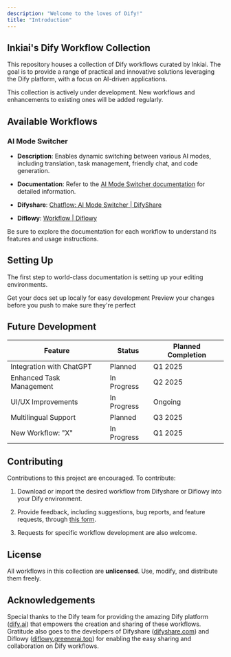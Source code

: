 ```yaml
---
description: "Welcome to the loves of Dify!"
title: "Introduction"
---
```


## lnkiai's Dify Workflow Collection

This repository houses a collection of Dify workflows curated by lnkiai. The goal is to provide a range of practical and innovative solutions leveraging the Dify platform, with a focus on AI-driven applications.

<Note>
  This collection is actively under development. New workflows and enhancements to existing ones will be added regularly.
</Note>

## Available Workflows

### AI Mode Switcher

* **Description**: Enables dynamic switching between various AI modes, including translation, task management, friendly chat, and code generation.

* **Documentation**: Refer to the [AI Mode Switcher documentation](https://www.google.com/url?sa=E\&source=gmail\&q=./ai-mode-switcher/README.md) for detailed information.

* **Difyshare**: [Chatflow: AI Mode Switcher | DifyShare](https://difyshare.com/flow/6772a34b00331202d768)

* **Diflowy**: [Workflow | Diflowy](https://diflowy.greenerai.top/explore/workflow/?id=3367zl5roibi2a4j)

<Tip>
  Be sure to explore the documentation for each workflow to understand its features and usage instructions.
</Tip>

## Setting Up

The first step to world-class documentation is setting up your editing environments.

<CardGroup cols={2}>
  <Card title="Getting started with Dify" icon="pen-to-square" href="https://mintlify.com/docs/quickstart">
    Get your docs set up locally for easy development
  </Card>

  <Card title="How to import into Dify" icon="image" href="https://mintlify.com/docs/development">
    Preview your changes before you push to make sure they're perfect
  </Card>
</CardGroup>

## Future Development

| Feature                  | Status      | Planned Completion |
| ------------------------ | ----------- | ------------------ |
| Integration with ChatGPT | Planned     | Q1 2025            |
| Enhanced Task Management | In Progress | Q2 2025            |
| UI/UX Improvements       | In Progress | Ongoing            |
| Multilingual Support     | Planned     | Q3 2025            |
| New Workflow: "X"        | In Progress | Q1 2025            |

## Contributing

Contributions to this project are encouraged. To contribute:

1. Download or import the desired workflow from Difyshare or Diflowy into your Dify environment.

2. Provide feedback, including suggestions, bug reports, and feature requests, through [this form](https://tally.so/r/nWDRGk).

3. Requests for specific workflow development are also welcome.

## License

All workflows in this collection are **unlicensed**. Use, modify, and distribute them freely.

## Acknowledgements

Special thanks to the Dify team for providing the amazing Dify platform ([dify.ai](https://www.google.com/url?sa=E\&source=gmail\&q=https://dify.ai)) that empowers the creation and sharing of these workflows. Gratitude also goes to the developers of Difyshare ([difyshare.com](https://www.google.com/url?sa=E\&source=gmail\&q=https://difyshare.com)) and Diflowy ([diflowy.greenerai.top](https://diflowy.greenerai.top)) for enabling the easy sharing and collaboration on Dify workflows.